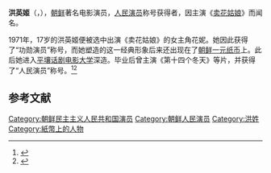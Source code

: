'''洪英姬'''（{{lang-ko|홍영희}}，{{bd|1953年}}），[[朝鲜|朝鲜]]著名电影演员，[[人民演员|人民演员]]称号获得者，因主演《[[卖花姑娘_(电影)|卖花姑娘]]》而闻名。

1971年，17岁的洪英姬便被选中出演《卖花姑娘》的女主角花妮。她因此获得了“功勋演员”称号，而她塑造的这一经典形象后来还出现在了[[朝鲜圆|朝鲜一元纸币]]上。此后她进入[[平壤话剧电影大学|平壤话剧电影大学]]深造。毕业后曾主演《第十四个冬天》等片，并获得了“人民演员”称号。<ref>{{cite book|title=《电影电视辞典》|editor=朱玛|publisher=四川科学技术出版社|year=1988}}</ref><ref>{{cite web|url=http://culture.china.com/zh_cn/info/perform/11022814/20100329/15873928.html|title=世界上“身价最高”的朝鲜女明星洪英姬|publisher=中华网|date=2010-03-29|access-date=2016-05-10|archive-url=https://web.archive.org/web/20170305010709/http://culture.china.com/zh_cn/info/perform/11022814/20100329/15873928.html|archive-date=2017-03-05|dead-url=yes}}</ref>

== 参考文献 ==
{{reflist}}

[[Category:朝鲜民主主义人民共和国演员|Category:朝鲜民主主义人民共和国演员]]
[[Category:朝鲜人民演员|Category:朝鲜人民演员]]
[[Category:洪姓|Category:洪姓]]
[[Category:紙幣上的人物|Category:紙幣上的人物]]